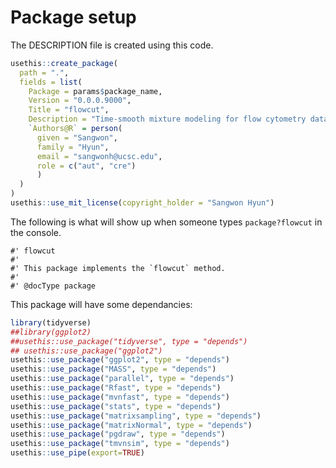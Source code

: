 # Package setup

The DESCRIPTION file is created using this code.

```r
usethis::create_package(
  path = ".",
  fields = list(
    Package = params$package_name,
    Version = "0.0.0.9000",
    Title = "flowcut",
    Description = "Time-smooth mixture modeling for flow cytometry data.",
    `Authors@R` = person(
      given = "Sangwon",
      family = "Hyun",
      email = "sangwonh@ucsc.edu",
      role = c("aut", "cre")
      )
  )
)
usethis::use_mit_license(copyright_holder = "Sangwon Hyun")
```

The following is what will show up when someone types `package?flowcut` in
the console.

```package_doc
#' flowcut
#'
#' This package implements the `flowcut` method.
#' 
#' @docType package
```


This package will have some dependancies:

```r
library(tidyverse)
##library(ggplot2)
##usethis::use_package("tidyverse", type = "depends") 
## usethis::use_package("ggplot2")
usethis::use_package("ggplot2", type = "depends")
usethis::use_package("MASS", type = "depends")
usethis::use_package("parallel", type = "depends")
usethis::use_package("Rfast", type = "depends")
usethis::use_package("mvnfast", type = "depends")
usethis::use_package("stats", type = "depends")
usethis::use_package("matrixsampling", type = "depends")
usethis::use_package("matrixNormal", type = "depends")
usethis::use_package("pgdraw", type = "depends")
usethis::use_package("tmvnsim", type = "depends")
usethis::use_pipe(export=TRUE)
```





<!-- library("tmvnsim") ## for tmvnsim -->
<!-- library("MASS") ## for mvrnorm -->
<!-- library("scatterplot3d") # for 3d plot  -->
<!-- library("RColorBrewer") ## distinct colors  -->
<!-- library("matrixsampling") ## r-inverse Wishart -->
<!-- library("matrixNormal") ## matrix normal random elements  -->
<!-- library("pgdraw") ## draw PG r.v.'s  -->
<!-- library("parallel") ## mc-mapply -->
<!-- library("svMisc") -->
<!-- library("mclust") ## for warm start  -->
<!-- library("plotly") -->
<!-- library("ggcorrplot") -->

<!-- library("Rfast") -->
<!-- library("Rfast2") -->
